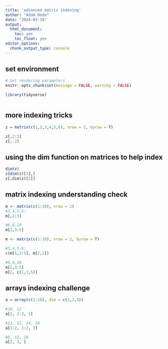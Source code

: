 ```yaml
---
title: 'advanced matrix indexing'
author: "Adam Dede"
date: "2024-03-19"
output:
  html_document:
    toc: yes
    toc_float: yes
editor_options:
  chunk_output_type: console
---
```



## set environment

```r

# Set rendering parameters
knitr::opts_chunk$set(message = FALSE, warning = FALSE)

library(tidyverse)



```
## more indexing tricks 
```r
z = matrix(c(1,2,3,4,5,6), nrow = 2, byrow = T)

z[,2:3]
z[,-2]


```
## using the dim function on matrices to help index
```r
dim(z)
z[dim(z)[1],]
z[,dim(z)[2]]

```
## matrix indexing understanding check
```r
m <- matrix(c(1:10), nrow = 2)
#3,4,5,6: 
m[,2:3]

#6,8,10
m[2,3:5]

m <- matrix(c(1:10), nrow = 2, byrow = T)

#3,4,5,6: 
c(m[1,3:5], m[2,1])

#6,8,10
m[2,3:5]
m[2, c(1,3,5)]


```

## arrays indexing challenge
```r
a = array(c(1:18), dim = c(2,3,3))

#10, 12
a[2, 2:3, 2]

#13, 15, 14, 16
a[1:2, 1:2, 3]

#6, 12, 18
a[2, 3, ]




```


